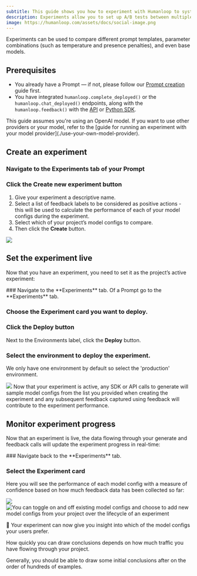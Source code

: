 ```yaml
---
subtitle: This guide shows you how to experiment with Humanloop to systematically find the best-performing model configuration for your project based on your end-user’s feedback.
description: Experiments allow you to set up A/B tests between multiple model configs.
image: https://humanloop.com/assets/docs/social-image.png
---
```



Experiments can be used to compare different prompt templates, parameter combinations (such as temperature and presence penalties), and even base models.


## Prerequisites

- You already have a Prompt — if not, please follow our [Prompt creation](/docs/guides/create-prompt) guide first.
- You have integrated `humanloop.complete_deployed()` or the `humanloop.chat_deployed()` endpoints, along with the `humanloop.feedback()` with the [API](https://www.postman.com/humanloop/workspace/humanloop) or [Python SDK](./generate-and-log-with-the-sdk).

<Info>
This guide assumes you're using an OpenAI model. If you want to use other providers or your model, refer to the [guide for running an experiment with your model provider](./use-your-own-model-provider).
</Info>

## Create an experiment

<Steps>

### Navigate to the **Experiments** tab of your Prompt

### Click the **Create new experiment** button

1. Give your experiment a descriptive name.
2. Select a list of feedback labels to be considered as positive actions - this will be used to calculate the performance of each of your model configs during the experiment.
3. Select which of your project’s model configs to compare.
4. Then click the **Create** button.

<img src="../../../assets/images/061f673-image.png" />

</Steps>

## Set the experiment live

Now that you have an experiment, you need to set it as the project’s active experiment:

<Steps>
### Navigate to the **Experiments** tab.
Of a Prompt go to the **Experiments** tab.

### Choose the **Experiment** card you want to deploy.

### Click the **Deploy** button

Next to the Environments label, click the **Deploy** button.

### Select the environment to deploy the experiment.

We only have one environment by default so select the 'production' environment.

<img src="../../../assets/images/ee1619d-image.png" />
</Steps>

<Check>
Now that your experiment is active, any SDK or API calls to generate will sample model configs from the list you provided when creating the experiment and any subsequent feedback captured using feedback will contribute to the experiment performance.
</Check>

## Monitor experiment progress

Now that an experiment is live, the data flowing through your generate and feedback calls will update the experiment progress in real-time:


<Steps>
### Navigate back to the **Experiments** tab.

### Select the **Experiment** card

</Steps>

Here you will see the performance of each model config with a measure of confidence based on how much feedback data has been collected so far:

<img src="../../../assets/images/ee1619d-image.png" />
<img
 src="../../../assets/images/experiment-detail.png"
 alt="You can toggle on and off existing model configs and choose to add new model configs from your project over the lifecycle of an experiment"
/>

🎉 Your experiment can now give you insight into which of the model configs your users prefer.

<Tip>
How quickly you can draw conclusions depends on how much traffic you have flowing through your project.

Generally, you should be able to draw some initial conclusions after on the order of hundreds of examples.

</Tip>
